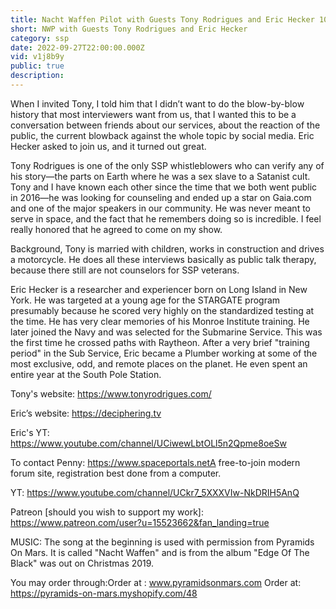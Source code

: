 ```yaml
---
title: Nacht Waffen Pilot with Guests Tony Rodrigues and Eric Hecker 10-31-2020.
short: NWP with Guests Tony Rodrigues and Eric Hecker
category: ssp
date: 2022-09-27T22:00:00.000Z
vid: v1j8b9y
public: true
description:
---
```

When I invited Tony, I told him that I didn’t want to do the blow-by-blow history that most interviewers want from us, that I wanted this to be a conversation between friends about our services, about the reaction of the public, the current blowback against the whole topic by social media. Eric Hecker asked to join us, and it turned out great.

Tony Rodrigues is one of the only SSP whistleblowers who can verify any of his story—the parts on Earth where he was a sex slave to a Satanist cult. Tony and I have known each other since the time that we both went public in 2016—he was looking for counseling and ended up a star on Gaia.com and one of the major speakers in our community. He was never meant to serve in space, and the fact that he remembers doing so is incredible. I feel really honored that he agreed to come on my show.

Background, Tony is married with children, works in construction and drives a motorcycle. He does all these interviews basically as public talk therapy, because there still are not counselors for SSP veterans.

Eric Hecker is a researcher and experiencer born on Long Island in New York. He was targeted at a young age for the STARGATE program presumably because he scored very highly on the standardized testing at the time. He has very clear memories of his Monroe Institute training. He later joined the Navy and was selected for the Submarine Service. This was the first time he crossed paths with Raytheon. After a very brief "training period" in the Sub Service, Eric became a Plumber working at some of the most exclusive, odd, and remote places on the planet. He even spent an entire year at the South Pole Station.

Tony's website: https://www.tonyrodrigues.com/

Eric’s website: https://deciphering.tv

Eric's YT: https://www.youtube.com/channel/UCiwewLbtOLl5n2Qpme8oeSw

To contact Penny: https://www.spaceportals.netA free-to-join modern forum site, registration best done from a computer.

YT: https://www.youtube.com/channel/UCkr7_5XXXVIw-NkDRIH5AnQ

Patreon [should you wish to support my work]: https://www.patreon.com/user?u=15523662&fan_landing=true

MUSIC: The song at the beginning is used with permission from Pyramids On Mars. It is called "Nacht Waffen" and is from the album "Edge Of The Black" was out on Christmas 2019.

You may order through:Order at : www.pyramidsonmars.com Order at: https://pyramids-on-mars.myshopify.com/48
